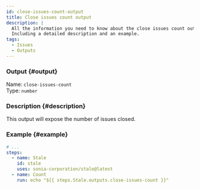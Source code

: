 ```yaml
---
id: close-issues-count-output
title: Close issues count output
description: |
  All the information you need to know about the close issues count output.
  Including a detailed description and an example.
tags:
  - Issues
  - Outputs
---
```


### Output {#output}

Name: `close-issues-count`  
Type: `number`

### Description {#description}

This output will expose the number of issues closed.

### Example {#example}

```yml {6-7}
# ...
steps:
  - name: Stale
    id: stale
    uses: sonia-corporation/stale@latest
  - name: Count
    run: echo "${{ steps.Stale.outputs.close-issues-count }}"
```
